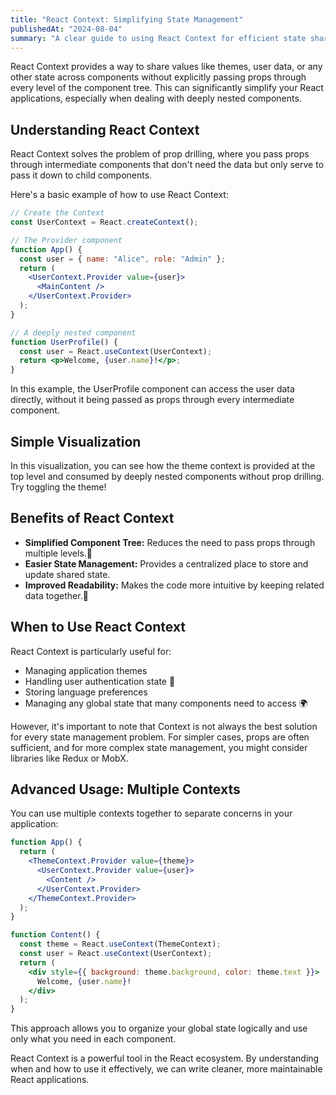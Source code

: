 ```yaml
---
title: "React Context: Simplifying State Management"
publishedAt: "2024-08-04"
summary: "A clear guide to using React Context for efficient state sharing across components."
---
```


React Context provides a way to share values like themes, user data, or any other state across components without explicitly passing props through every level of the component tree. This can significantly simplify your React applications, especially when dealing with deeply nested components.

## Understanding React Context

React Context solves the problem of prop drilling, where you pass props through intermediate components that don't need the data but only serve to pass it down to child components.

Here's a basic example of how to use React Context:

```jsx
// Create the Context
const UserContext = React.createContext();

// The Provider component
function App() {
  const user = { name: "Alice", role: "Admin" };
  return (
    <UserContext.Provider value={user}>
      <MainContent />
    </UserContext.Provider>
  );
}

// A deeply nested component
function UserProfile() {
  const user = React.useContext(UserContext);
  return <p>Welcome, {user.name}!</p>;
}
```

In this example, the UserProfile component can access the user data directly, without it being passed as props through every intermediate component.

## Simple Visualization

<ContextVisualization />

In this visualization, you can see how the theme context is provided at the top level and consumed by deeply nested components without prop drilling. Try toggling the theme!

## Benefits of React Context

- **Simplified Component Tree:** Reduces the need to pass props through multiple levels.🌲
- **Easier State Management:** Provides a centralized place to store and update shared state.
- **Improved Readability:** Makes the code more intuitive by keeping related data together.📖

## When to Use React Context

React Context is particularly useful for:

- Managing application themes
- Handling user authentication state 🔐
- Storing language preferences
- Managing any global state that many components need to access 🌍

However, it's important to note that Context is not always the best solution for every state management problem. For simpler cases, props are often sufficient, and for more complex state management, you might consider libraries like Redux or MobX.

## Advanced Usage: Multiple Contexts

You can use multiple contexts together to separate concerns in your application:

```jsx
function App() {
  return (
    <ThemeContext.Provider value={theme}>
      <UserContext.Provider value={user}>
        <Content />
      </UserContext.Provider>
    </ThemeContext.Provider>
  );
}

function Content() {
  const theme = React.useContext(ThemeContext);
  const user = React.useContext(UserContext);
  return (
    <div style={{ background: theme.background, color: theme.text }}>
      Welcome, {user.name}!
    </div>
  );
}
```

This approach allows you to organize your global state logically and use only what you need in each component.

React Context is a powerful tool in the React ecosystem. By understanding when and how to use it effectively, we can write cleaner, more maintainable React applications.
